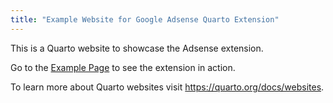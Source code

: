 ```yaml
---
title: "Example Website for Google Adsense Quarto Extension"
---
```


This is a Quarto website to showcase the Adsense extension.

Go to the [Example Page](example.qmd) to see the extension in action.

To learn more about Quarto websites visit <https://quarto.org/docs/websites>.

